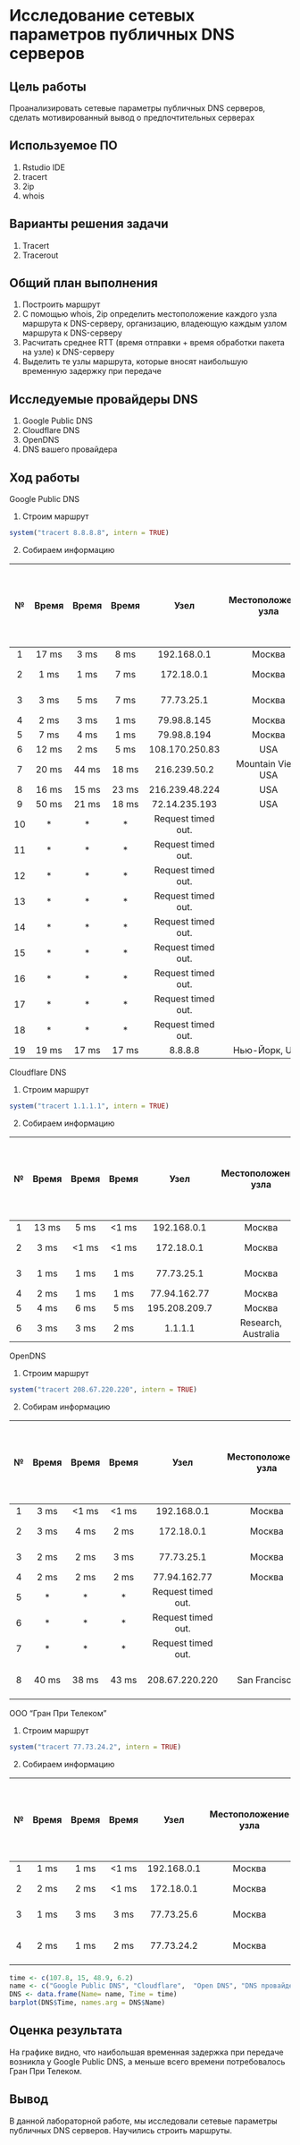 # Исследование сетевых параметров публичных DNS серверов

## Цель работы

Проанализировать сетевые параметры публичных DNS серверов, сделать мотивированный вывод о предпочтительных серверах

## Используемое ПО
1. Rstudio IDE
2. tracert
3. 2ip
4. whois

## Варианты решения задачи
1. Tracert
2. Tracerout

## Общий план выполнения

1. Построить маршрут
2. С помощью whois, 2ip определить местоположение каждого узла маршрута к DNS-серверу, организацию, владеющую каждым узлом маршрута к DNS-серверу
3. Расчитать среднее RTT (время отправки + время обработки пакета на узле) к DNS-серверу
4. Выделить те узлы маршрута, которые вносят наибольшую временную задержку при передаче

## Исследуемые провайдеры DNS

1. Google Public DNS
2. Cloudflare DNS
3. OpenDNS
4. DNS вашего провайдера


## Ход работы

Google Public DNS

1. Строим маршрут

```{r cache=TRUE}
system("tracert 8.8.8.8", intern = TRUE)
```

2. Собираем информацию

| № |Время|Время|Время|Узел          |Местоположение узла| Организация    | Средняя RTT к DNS| Вносит наибольшую временную задержку при передаче (1-10)|
|:-:|:---:|:---:|:---:|:------------:|:-----------------:|:--------------:|:----------------:|:-------------------------------------------------------:|
| 1 |17 ms| 3 ms| 8 ms|  192.168.0.1 |Москва             |Router          |9,3               |6|
| 2 | 1 ms| 1 ms| 7 ms|  172.18.0.1  |Москва             |Гран При Телеком|3                 |2|
| 3 | 3 ms| 5 ms| 7 ms|  77.73.25.1  |Москва             |Гран При Телеком|8,3               |5|
| 4 | 2 ms| 3 ms| 1 ms|  79.98.8.145 |Москва             |Наука-Связь     |2                 |1|
| 5 | 7 ms| 4 ms| 1 ms|  79.98.8.194 |Москва             |Наука-Связь     |4                 |3|
| 6 |12 ms| 2 ms| 5 ms|108.170.250.83|USA                |Google LLC      |6,3               |4|
| 7 |20 ms|44 ms|18 ms|216.239.50.2  |Mountain View, USA |Google LLC      |27,3              |9|
| 8 |16 ms|15 ms|23 ms|216.239.48.224|USA                |Google LLC      |18                |8|
| 9 |50 ms|21 ms|18 ms|72.14.235.193 |USA                |Google LLC      |29,6              |10|
| 10| * | * | * | Request timed out.|
| 11| * | * | * | Request timed out.|
| 12| * | * | * | Request timed out.|
| 13| * | * | * | Request timed out.|
| 14| * | * | * | Request timed out.|
| 15| * | * | * | Request timed out.|
| 16| * | * | * | Request timed out.|
| 17| * | * | * | Request timed out.|
| 18| * | * | * | Request timed out.|
| 19|19 ms|17 ms| 17 ms|     8.8.8.8 |Нью-Йорк, USA      |Google LLC      |17,6              |7|

Cloudflare DNS

1. Строим маршрут

```{r cache=TRUE}
system("tracert 1.1.1.1", intern = TRUE)
```

2. Собираем информацию

| № |Время|Время|Время|Узел           |Местоположение узла| Организация                 | Средняя RTT к DNS| Вносит наибольшую временную задержку при передаче (1-10)|
|:-:|:---:|:---:|:---:|:-------------:|:-----------------:|:---------------------------:|:----------------:|:-------------------------------------------------------:|
| 1 |13 ms| 5 ms|<1 ms| 192.168.0.1   |Москва             |Router                       |6,1               |6|
| 2 | 3 ms|<1 ms|<1 ms| 172.18.0.1    |Москва             |Гран При Телеком             |1,3               |3|
| 3 | 1 ms| 1 ms| 1 ms| 77.73.25.1    |Москва             |Гран При Телеком             |1                 |2|
| 4 | 2 ms| 1 ms| 1 ms| 77.94.162.77  |Москва             |CLN                          |1,3               |3|
| 5 | 4 ms| 6 ms| 5 ms| 195.208.209.7 |Москва             |CLN                          |5                 |5|
| 6 | 3 ms| 3 ms| 2 ms| 1.1.1.1       |Research, Australia| Cloudflare DNS              |2,6               |4|

OpenDNS

1. Строим маршрут

```{r cache=TRUE}
system("tracert 208.67.220.220", intern = TRUE)
```

2. Собирам информацию

| № |Время|Время|Время|Узел          |Местоположение узла| Организация                            | Средняя RTT к DNS| Вносит наибольшую временную задержку при передаче (1-10)|
|:-:|:---:|:---:|:---:|:------------:|:-----------------:|:--------------------------------------:|:----------------:|:-------------------------------------------------------:|
| 1 | 3 ms|<1 ms|<1 ms|192.168.0.1   |Москва             |Router                                  |1,3               |1|
| 2 | 3 ms| 4 ms| 2 ms|172.18.0.1    |Москва             |Гран При Телеком                        |3                 |4|
| 3 | 2 ms| 2 ms| 3 ms|77.73.25.1    |Москва             |Гран При Телеком                        |2,3               |3|
| 4 |2 ms | 2 ms| 2 ms|77.94.162.77  |Москва             |CLN                                     |2                 |2|
| 5 | * | * | * | Request timed out.|
| 6 | * | * | * | Request timed out.|
| 7 | * | * | * | Request timed out.|
| 8 |40 ms|38 ms|43 ms|208.67.220.220|San Francisco      |Cisco OpenDNS, LLC                      |40,3              |5|

ООО "Гран При Телеком"

1. Строим маршрут

```{r cache=TRUE}
system("tracert 77.73.24.2", intern = TRUE)
```

2. Собираем информацию

| № |Время|Время|Время|Узел        |Местоположение узла| Организация                 | Средняя RTT к DNS| Вносит наибольшую временную задержку при передаче (1-10)|
|:-:|:---:|:---:|:---:|:----------:|:-----------------:|:---------------------------:|:----------------:|:-------------------------------------------------------:|
| 1 |1 ms |1 ms |<1 ms| 192.168.0.1|Москва             |Router                       |0,8               |1|
| 2 |2 ms |2 ms |<1 ms| 172.18.0.1 |Москва             |Гран При Телеком             |1,5               |2|
| 3 |1 ms |3 ms | 3 ms| 77.73.25.6 |Москва             |Гран При Телеком             |2,3               |4|
| 4 |2 ms |1 ms | 2 ms| 77.73.24.2 |Москва             |network for GRANDPRIX Telecom|1,6               |3|


```{r cache=TRUE} 
time <- c(107.8, 15, 48.9, 6.2)
name <- c("Google Public DNS", "Cloudflare",  "Open DNS", "DNS провайдера")
DNS <- data.frame(Name= name, Time = time)
barplot(DNS$Time, names.arg = DNS$Name)
```


## Оценка результата

На графике видно, что наибольшая временная задержка при передаче возникла у Google Public DNS, а меньше всего времени потребовалось Гран При Телеком.

## Вывод

В данной лабораторной работе, мы исследовали сетевые параметры публичных DNS серверов. Научились строить маршруты.
